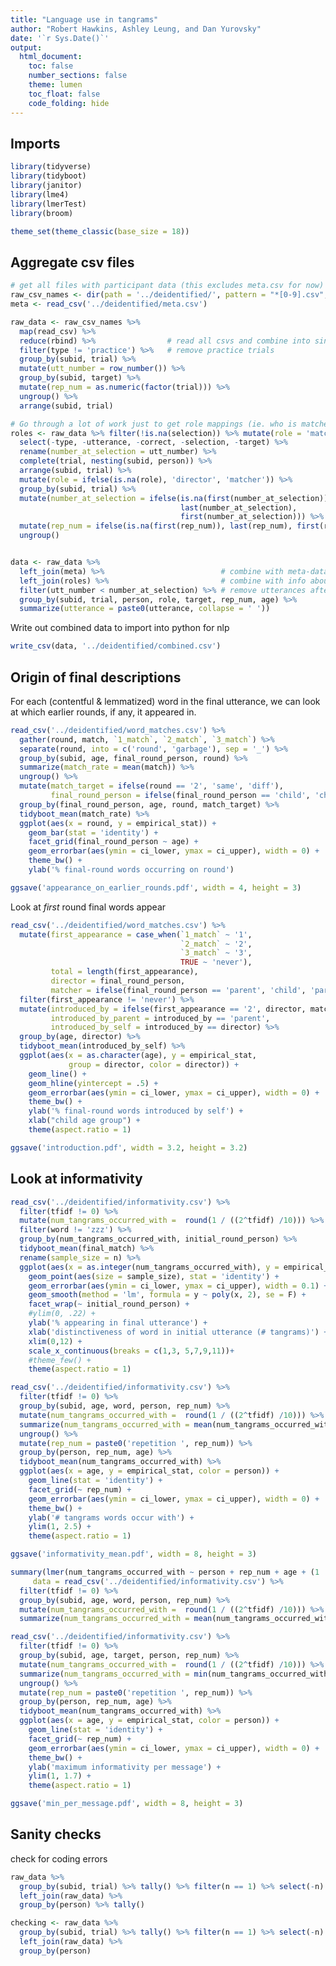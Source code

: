 ```yaml
---
title: "Language use in tangrams"
author: "Robert Hawkins, Ashley Leung, and Dan Yurovsky"
date: '`r Sys.Date()`'
output: 
  html_document:
    toc: false
    number_sections: false
    theme: lumen
    toc_float: false
    code_folding: hide
---
```


## Imports 

```r
library(tidyverse)
library(tidyboot)
library(janitor)
library(lme4)
library(lmerTest)
library(broom)

theme_set(theme_classic(base_size = 18))
```

## Aggregate csv files

```r
# get all files with participant data (this excludes meta.csv for now)
raw_csv_names <- dir(path = '../deidentified/', pattern = "*[0-9].csv", full.names = T)
meta <- read_csv('../deidentified/meta.csv')

raw_data <- raw_csv_names %>%
  map(read_csv) %>%             
  reduce(rbind) %>%                # read all csvs and combine into single data frame
  filter(type != 'practice') %>%   # remove practice trials
  group_by(subid, trial) %>%
  mutate(utt_number = row_number()) %>%
  group_by(subid, target) %>%
  mutate(rep_num = as.numeric(factor(trial))) %>%
  ungroup() %>%
  arrange(subid, trial) 

# Go through a lot of work just to get role mappings (ie. who is matcher, who is director?)
roles <- raw_data %>% filter(!is.na(selection)) %>% mutate(role = 'matcher') %>% 
  select(-type, -utterance, -correct, -selection, -target) %>% 
  rename(number_at_selection = utt_number) %>%
  complete(trial, nesting(subid, person)) %>%
  arrange(subid, trial) %>%
  mutate(role = ifelse(is.na(role), 'director', 'matcher')) %>%
  group_by(subid, trial) %>%
  mutate(number_at_selection = ifelse(is.na(first(number_at_selection)), 
                                      last(number_at_selection), 
                                      first(number_at_selection))) %>%
  mutate(rep_num = ifelse(is.na(first(rep_num)), last(rep_num), first(rep_num))) %>%
  ungroup()


data <- raw_data %>% 
  left_join(meta) %>%                          # combine with meta-data about age
  left_join(roles) %>%                         # combine with info about who had which role on each trial
  filter(utt_number < number_at_selection) %>% # remove utterances after selection was made
  group_by(subid, trial, person, role, target, rep_num, age) %>%
  summarize(utterance = paste0(utterance, collapse = ' ')) 
```

Write out combined data to import into python for nlp

```r
write_csv(data, '../deidentified/combined.csv')
```


## Origin of final descriptions

For each (contentful & lemmatized) word in the final utterance, we can look at which earlier rounds, if any, it appeared in.

```r
read_csv('../deidentified/word_matches.csv') %>%
  gather(round, match, `1_match`, `2_match`, `3_match`) %>%
  separate(round, into = c('round', 'garbage'), sep = '_') %>%
  group_by(subid, age, final_round_person, round) %>%
  summarize(match_rate = mean(match)) %>%
  ungroup() %>%
  mutate(match_target = ifelse(round == '2', 'same', 'diff'),
         final_round_person = ifelse(final_round_person == 'child', 'child-last', 'parent-last')) %>%
  group_by(final_round_person, age, round, match_target) %>%
  tidyboot_mean(match_rate) %>%
  ggplot(aes(x = round, y = empirical_stat)) +
    geom_bar(stat = 'identity') +
    facet_grid(final_round_person ~ age) +
    geom_errorbar(aes(ymin = ci_lower, ymax = ci_upper), width = 0) +
    theme_bw() +
    ylab('% final-round words occurring on round')

ggsave('appearance_on_earlier_rounds.pdf', width = 4, height = 3)
```

Look at *first* round final words appear

```r
read_csv('../deidentified/word_matches.csv') %>%  
  mutate(first_appearance = case_when(`1_match` ~ '1', 
                                      `2_match` ~ '2', 
                                      `3_match` ~ '3', 
                                      TRUE ~ 'never'),
         total = length(first_appearance),
         director = final_round_person,
         matcher = ifelse(final_round_person == 'parent', 'child', 'parent')) %>%
  filter(first_appearance != 'never') %>%
  mutate(introduced_by = ifelse(first_appearance == '2', director, matcher),
         introduced_by_parent = introduced_by == 'parent',
         introduced_by_self = introduced_by == director) %>%
  group_by(age, director) %>%
  tidyboot_mean(introduced_by_self) %>%
  ggplot(aes(x = as.character(age), y = empirical_stat, 
             group = director, color = director)) +
    geom_line() +
    geom_hline(yintercept = .5) +
    geom_errorbar(aes(ymin = ci_lower, ymax = ci_upper), width = 0) +
    theme_bw() +
    ylab('% final-round words introduced by self') +
    xlab("child age group") +
    theme(aspect.ratio = 1)

ggsave('introduction.pdf', width = 3.2, height = 3.2)
```

## Look at informativity

```r
read_csv('../deidentified/informativity.csv') %>%
  filter(tfidf != 0) %>%
  mutate(num_tangrams_occurred_with =  round(1 / ((2^tfidf) /10))) %>%
  filter(word != 'zzz') %>%
  group_by(num_tangrams_occurred_with, initial_round_person) %>%
  tidyboot_mean(final_match) %>%
  rename(sample_size = n) %>%
  ggplot(aes(x = as.integer(num_tangrams_occurred_with), y = empirical_stat)) +
    geom_point(aes(size = sample_size), stat = 'identity') +
    geom_errorbar(aes(ymin = ci_lower, ymax = ci_upper), width = 0.1) +
    geom_smooth(method = 'lm', formula = y ~ poly(x, 2), se = F) +
    facet_wrap(~ initial_round_person) +
    #ylim(0, .22) +
    ylab('% appearing in final utterance') +
    xlab('distinctiveness of word in initial utterance (# tangrams)') +
    xlim(0,12) +
    scale_x_continuous(breaks = c(1,3, 5,7,9,11))+
    #theme_few() +
    theme(aspect.ratio = 1)
```


```r
read_csv('../deidentified/informativity.csv') %>%
  filter(tfidf != 0) %>%
  group_by(subid, age, word, person, rep_num) %>%
  mutate(num_tangrams_occurred_with =  round(1 / ((2^tfidf) /10))) %>%
  summarize(num_tangrams_occurred_with = mean(num_tangrams_occurred_with)) %>%
  ungroup() %>%
  mutate(rep_num = paste0('repetition ', rep_num)) %>%
  group_by(person, rep_num, age) %>%
  tidyboot_mean(num_tangrams_occurred_with) %>%
  ggplot(aes(x = age, y = empirical_stat, color = person)) +
    geom_line(stat = 'identity') +
    facet_grid(~ rep_num) +
    geom_errorbar(aes(ymin = ci_lower, ymax = ci_upper), width = 0) +
    theme_bw() +
    ylab('# tangrams words occur with') +
    ylim(1, 2.5) +
    theme(aspect.ratio = 1)

ggsave('informativity_mean.pdf', width = 8, height = 3)
```

```r
summary(lmer(num_tangrams_occurred_with ~ person + rep_num + age + (1 | subid),
     data = read_csv('../deidentified/informativity.csv') %>%
  filter(tfidf != 0) %>%
  group_by(subid, age, word, person, rep_num) %>%
  mutate(num_tangrams_occurred_with =  round(1 / ((2^tfidf) /10))) %>%
  summarize(num_tangrams_occurred_with = mean(num_tangrams_occurred_with))))
```

```r
read_csv('../deidentified/informativity.csv') %>%
  filter(tfidf != 0) %>%
  group_by(subid, age, target, person, rep_num) %>%
  mutate(num_tangrams_occurred_with =  round(1 / ((2^tfidf) /10))) %>%
  summarize(num_tangrams_occurred_with = min(num_tangrams_occurred_with)) %>%
  ungroup() %>%
  mutate(rep_num = paste0('repetition ', rep_num)) %>%
  group_by(person, rep_num, age) %>%
  tidyboot_mean(num_tangrams_occurred_with) %>%
  ggplot(aes(x = age, y = empirical_stat, color = person)) +
    geom_line(stat = 'identity') +
    facet_grid(~ rep_num) +
    geom_errorbar(aes(ymin = ci_lower, ymax = ci_upper), width = 0) +
    theme_bw() +
    ylab('maximum informativity per message') +
    ylim(1, 1.7) +
    theme(aspect.ratio = 1)

ggsave('min_per_message.pdf', width = 8, height = 3)

```

## Sanity checks

check for coding errors

```r
raw_data %>% 
  group_by(subid, trial) %>% tally() %>% filter(n == 1) %>% select(-n) %>% # get trial #s with 1 event
  left_join(raw_data) %>%
  group_by(person) %>% tally()

checking <- raw_data %>% 
  group_by(subid, trial) %>% tally() %>% filter(n == 1) %>% select(-n) %>% # get trial #s with 1 event
  left_join(raw_data) %>%
  group_by(person)
```